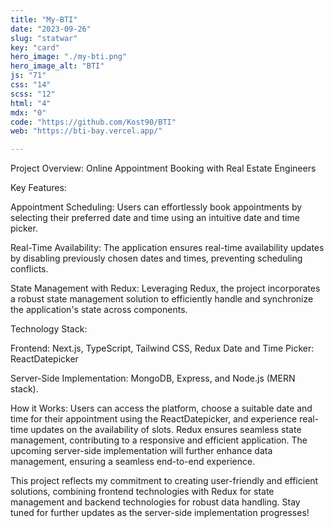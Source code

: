 ```yaml
---
title: "My-BTI"
date: "2023-09-26"
slug: "statwar"
key: "card"
hero_image: "./my-bti.png"
hero_image_alt: "BTI"
js: "71"
css: "14"
scss: "12"
html: "4"
mdx: "0"
code: "https://github.com/Kost90/BTI"
web: "https://bti-bay.vercel.app/"

---
```



Project Overview: Online Appointment Booking with Real Estate Engineers

Key Features:

Appointment Scheduling: Users can effortlessly book appointments by selecting their preferred date and time using an intuitive date and time picker.

Real-Time Availability: The application ensures real-time availability updates by disabling previously chosen dates and times, preventing scheduling conflicts.

State Management with Redux: Leveraging Redux, the project incorporates a robust state management solution to efficiently handle and synchronize the application's state across components.

Technology Stack:

Frontend: Next.js, TypeScript, Tailwind CSS, Redux
Date and Time Picker: ReactDatepicker

Server-Side Implementation: MongoDB, Express, and Node.js (MERN stack).

How it Works:
Users can access the platform, choose a suitable date and time for their appointment using the ReactDatepicker, and experience real-time updates on the availability of slots. Redux ensures seamless state management, contributing to a responsive and efficient application. The upcoming server-side implementation will further enhance data management, ensuring a seamless end-to-end experience.

This project reflects my commitment to creating user-friendly and efficient solutions, combining frontend technologies with Redux for state management and backend technologies for robust data handling.
Stay tuned for further updates as the server-side implementation progresses!